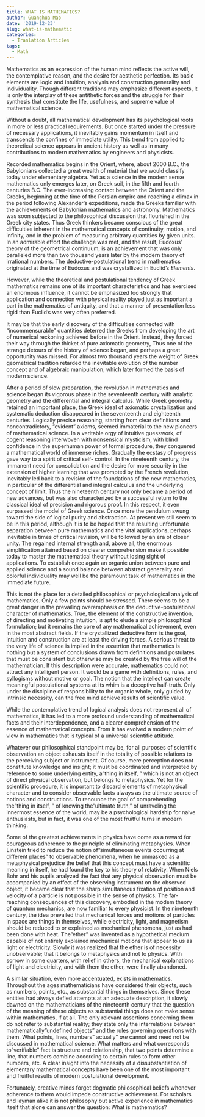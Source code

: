 ```yaml
---
title: WHAT IS MATHEMATICS?
author: Guanghua Mao
date: '2019-12-23'
slug: what-is-mathematic
categories:
  - Tranlation Articles
tags:
  - Math
---
```

Mathematics as an expression of the human mind reflects the active will, the contemplative reason, and the desire for aesthetic perfection. Its basic elements are logic and intuition, analysis and construction,generality and individuality. Though different traditions may emphasize different aspects, it is only the interplay of these antithetic forces and the struggle for their synthesis that constitute the life, usefulness, and supreme value of mathematical science.

Without a doubt, all mathematical development has its psychological roots in more or less practical requirements. But once started under the pressure of necessary applications, it inevitably gains momentum in itself and transcends the confines of immediate utility. This trend from applied to theoretical science appears in ancient history as well as in many contributions to modern mathematics by engineers and physicists.

Recorded mathematics begins in the Orient, where, about 2000 B.C., the Babylonians collected a great wealth of material that we would classify today under elementary algebra. Yet as a science in the modern sense mathematics only emerges later, on Greek soil, in the fifth and fourth centuries B.C. The ever-increasing contact between the Orient and the Greeks, beginning at the time of the Persian empire and reaching a climax in the period following Alexander's expeditions, made the Greeks familiar with the achievements of Babylonian mathematics and astronomy. Mathematics was soon subjected to the philosophical discussion that flourished in the Greek city states. Thus Greek thinkers became conscious of the great difficulties inherent in the mathematical concepts of continuity, motion, and infinity, and in the problem of measuring arbitrary quantities by given units. In an admirable effort the challenge was met, and the result, Eudoxus' theory of the geometrical continuum, is an achievement that was only paralleled more than two thousand years later by the modern theory of irrational numbers. The deductive-postulational trend in mathematics originated at the time of Eudoxus and was crystallized in Euclid's *Elements*.

However, while the theoretical and postulational tendency of Greek mathematics remains one of its important characteristics and has exercised an enormous influence, it cannot be emphasized too strongly that application and connection with physical reality played just as important a part in the mathematics of antiquity, and that a manner of presentation less rigid than Euclid's was very often preferred.

It may be that the early discovery of the difficulties connected with "incommensurable" quantities deterred the Greeks from developing the art of numerical reckoning achieved before in the Orient. Instead, they forced their way through the thicket of pure axiomatic geometry, Thus one of the strange detours of the history of science began, and perhaps a great opportunity was missed. For almost two thousand years the weight of Greek geometrical tradition retarded the inevitable evolution of the number concept and of algebraic manipulation, which later formed the basis of modern science.

After a period of slow preparation, the revolution in mathematics and science began its vigorous phase in the seventeenth century with analytic geometry and the differential and integral calculus. While Greek geometry retained an important place, the Greek ideal of axiomatic crystallization and systematic deduction disappeared in the seventeenth and eighteenth centuries. Logically precise reasoning, starting from clear definitions and noncontradictory, "evident" axioms, seemed immaterial to the new pioneers of mathematical science. In a veritable orgy of intuitive guesswork, of cogent reasoning interwoven with nonsensical mysticism, with blind confidence in the superhuman power of formal procedure, they conquered a mathematical world of immense riches. Gradually the ecstasy of progress gave way to a spirit of critical self- control. In the nineteenth century, the immanent need for consolidation and the desire for more security in the extension of higher learning that was prompted by the French revolution, inevitably led back to a revision of the foundations of the new mathematics, in particular of the differential and integral calculus and the underlying concept of limit. Thus the nineteenth century not only became a period of new advances, but was also characterized by a successful return to the classical ideal of precision and rigorous proof. In this respect, it even surpassed the model of Greek science. Once more the pendulum swung toward the side of logical purity and abstraction. At present we still seem to be in this period, although it is to be hoped that the resulting unfortunate separation between pure mathematics and the vital applications, perhaps inevitable in times of critical revision, will be followed by an era of closer unity. The regained internal strength and, above all, the enormous simplification attained based on clearer comprehension make it possible today to master the mathematical theory without losing sight of applications. To establish once again an organic union between pure and applied science and a sound balance between abstract generality and colorful individuality may well be the paramount task of mathematics in the immediate future.

This is not the place for a detailed philosophical or psychological analysis of mathematics. Only a few points should be stressed. There seems to be a great danger in the prevailing overemphasis on the deductive-postulational character of mathematics. True, the element of the constructive invention, of directing and motivating intuition, is apt to elude a simple philosophical formulation; but it remains the core of any mathematical achievement, even in the most abstract fields. If the crystallized deductive form is the goal, intuition and construction are at least the driving forces. A serious threat to the very life of science is implied in the assertion that mathematics is nothing but a system of conclusions drawn from definitions and postulates that must be consistent but otherwise may be created by the free will of the mathematician. If this description were accurate, mathematics could not attract any intelligent person. It would be a game with definitions, rules, and syllogisms without motive or goal. The notion that the intellect can create meaningful postulational systems at its whim is a deceptive half-truth. Only under the discipline of responsibility to the organic whole, only guided by intrinsic necessity, can the free mind achieve results of scientific value.

While the contemplative trend of logical analysis does not represent all of mathematics, it has led to a more profound understanding of mathematical facts and their interdependence, and a clearer comprehension of the essence of mathematical concepts. From it has evolved a modern point of view in mathematics that is typical of a universal scientific attitude.

Whatever our philosophical standpoint may be, for all purposes of scientific observation an object exhausts itself in the totality of possible relations to the perceiving subject or instrument. Of course, mere perception does not constitute knowledge and insight; it must be coordinated and interpreted by reference to some underlying entity, a"thing in itself, " which is not an object of direct physical observation, but belongs to metaphysics. Yet for the scientific procedure, it is important to discard elements of metaphysical character and to consider observable facts always as the ultimate source of notions and constructions. To renounce the goal of comprehending the"thing in itself, " of knowing the"ultimate truth," of unraveling the innermost essence of the world, may be a psychological hardship for naive enthusiasts, but in fact, it was one of the most fruitful turns in modern thinking.

Some of the greatest achievements in physics have come as a reward for courageous adherence to the principle of eliminating metaphysics. When Einstein tried to reduce the notion of"simultaneous events occurring at different places" to observable phenomena, when he unmasked as a metaphysical prejudice the belief that this concept must have a scientific meaning in itself, he had found the key to his theory of relativity. When Niels Bohr and his pupils analyzed the fact that any physical observation must be accompanied by an effect of the observing instrument on the observed object, it became clear that the sharp simultaneous fixation of position and velocity of a particle is not possible in the sense of physics. The far-reaching consequences of this discovery, embodied in the modem theory of quantum mechanics, are now familiar to every physicist. In the nineteenth century, the idea prevailed that mechanical forces and motions of particles in space are things in themselves, while electricity, light, and magnetism should be reduced to or explained as mechanical phenomena, just as had been done with heat. The"ether" was invented as a hypothetical medium capable of not entirely explained mechanical motions that appear to us as light or electricity. Slowly it was realized that the ether is of necessity unobservable; that it belongs to metaphysics and not to physics. With sorrow in some quarters, with relief in others, the mechanical explanations of light and electricity, and with them the ether, were finally abandoned.

A similar situation, even more accentuated, exists in mathematics. Throughout the ages mathematicians have considered their objects, such as numbers, points, etc., as substantial things in themselves. Since these entities had always defied attempts at an adequate description, it slowly dawned on the mathematicians of the nineteenth century that the question of the meaning of these objects as substantial things does not make sense within mathematics, if at all. The only relevant assertions concerning them do not refer to substantial reality; they state only the interrelations between mathematically"undefined objects" and the rules governing operations with them. What points, lines, numbers" actually" *are* cannot and need not be discussed in mathematical science. What matters and what corresponds to"verifiable" fact is structure and relationship, that two points determine a line, that numbers combine according to certain rules to form other numbers, etc. A clear insight into the necessity of a dissubstantiation of elementary mathematical concepts have been one of the most important and fruitful results of modern postulational development.

Fortunately, creative minds forget dogmatic philosophical beliefs whenever adherence to them would impede constructive achievement. For scholars and layman alike it is not philosophy but active experience in mathematics itself that alone can answer the question: What is mathematics?